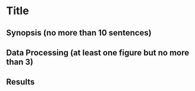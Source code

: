 # Title

## Synopsis (no more than 10 sentences)

## Data Processing (at least one figure but no more than 3)

## Results

